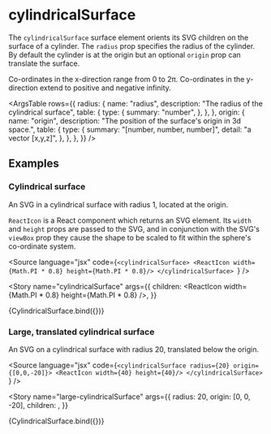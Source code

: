 
<Meta title="Reference/Surfaces & SVGs/Cylindrical surface" />

# cylindricalSurface

The `cylindricalSurface` surface element orients its SVG children on the surface of a cylinder. The `radius` prop specifies the radius of the cylinder. By default the cylinder is at the origin but an optional `origin` prop can translate the surface.

Co-ordinates in the x-direction range from 0 to 2π. Co-ordinates in the y-direction extend to positive and negative infinity.

<ArgsTable
  rows={{
    radius: {
      name: "radius",
      description: "The radius of the cylindrical surface",
      table: {
        type: {
          summary: "number",
        },
      },
    },
    origin: {
      name: "origin",
      description: "The position of the surface's origin in 3d space.",
      table: {
        type: {
          summary: "[number, number, number]",
          detail: "a vector [x,y,z]",
        },
      },
    },
  }}
/>

## Examples


### Cylindrical surface

An SVG in a cylindrical surface with radius 1, located at the origin.

`ReactIcon` is a React component which returns an SVG element. Its `width` and `height` props are passed to the SVG, and in conjunction with the SVG's `viewBox` prop they cause the shape to be scaled to fit within the sphere's co-ordinate system.

<Source
  language="jsx"
  code={`<cylindricalSurface>
  <ReactIcon width={Math.PI * 0.8} height={Math.PI * 0.8}/>
</cylindricalSurface>
`}
/>

<Story
  name="cylindricalSurface"
  args={{
    children: <ReactIcon width={Math.PI * 0.8} height={Math.PI * 0.8} />,
  }}
>
  {CylindricalSurface.bind({})}
</Story>

### Large, translated cylindrical surface

An SVG on a cylindrical surface with radius 20, translated below the origin.

<Source
  language="jsx"
  code={`<cylindricalSurface radius={20} origin={[0,0,-20]}>
  <ReactIcon width={40} height={40}/>
</cylindricalSurface>
`}
/>

<Story
  name="large-cylindricalSurface"
  args={{
    radius: 20,
    origin: [0, 0, -20],
    children: <ReactIcon width={40} height={40} />,
  }}
>
  {CylindricalSurface.bind({})}
</Story>
